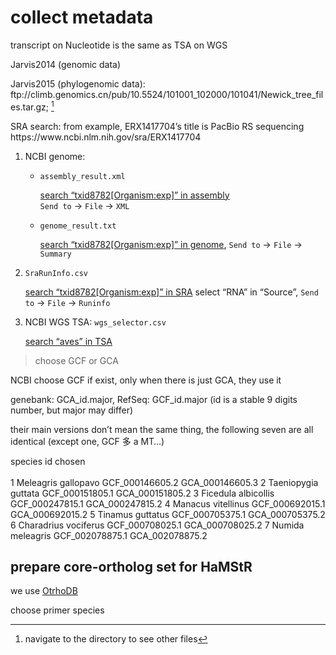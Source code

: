 # collect metadata



transcript on Nucleotide is the same as TSA on WGS

Jarvis2014 (genomic data)

Jarvis2015 (phylogenomic data): ftp://climb.genomics.cn/pub/10.5524/101001_102000/101041/Newick_tree_files.tar.gz; ^[navigate to the directory to see other files]

SRA search: from example, ERX1417704's title is PacBio RS sequencing https://www.ncbi.nlm.nih.gov/sra/ERX1417704


1. NCBI genome: 

   - `assembly_result.xml`
   
     [search "txid8782[Organism:exp]" in assembly](https://www.ncbi.nlm.nih.gov/assembly/?term=txid8782%5BOrganism%3Aexp%5D)  
     `Send to` -> `File` -> `XML`

    - `genome_result.txt`

	  [search "txid8782[Organism:exp]" in genome](https://www.ncbi.nlm.nih.gov/genome/?term=txid8782%5BOrganism%3Aexp%5D), 
      `Send to` -> `File` -> `Summary`

1. `SraRunInfo.csv` 

   [search "txid8782[Organism:exp]" in SRA](https://www.ncbi.nlm.nih.gov/sra/?term=txid8782%5BOrganism%3Aexp%5D) 
   select "RNA" in "Source", `Send to` -> `File` -> `Runinfo`
     

1. NCBI WGS TSA: `wgs_selector.csv`

   [search "aves" in TSA](https://www.ncbi.nlm.nih.gov/Traces/wgs/?page=1&view=tsa&search=aves)

> choose GCF or GCA

NCBI choose GCF if exist, only when there is just GCA, they use it

genebank: GCA_id.major, RefSeq: GCF_id.major (id is a stable 9 digits number, but major may differ)

their main versions don't mean the same thing, the following seven are all identical (except one, GCF 多 a MT...)

  species              id              chosen          
  <chr>                <chr>           <chr>           
1 Meleagris gallopavo  GCF_000146605.2 GCA_000146605.3 
2 Taeniopygia guttata  GCF_000151805.1 GCA_000151805.2 
3 Ficedula albicollis  GCF_000247815.1 GCA_000247815.2 
4 Manacus vitellinus   GCF_000692015.1 GCA_000692015.2 
5 Tinamus guttatus     GCF_000705375.1 GCA_000705375.2 
6 Charadrius vociferus GCF_000708025.1 GCA_000708025.2 
7 Numida meleagris     GCF_002078875.1 GCA_002078875.2 

## prepare core-ortholog set for HaMStR

we use [OtrhoDB](http://www.orthodb.org/)

choose primer species


